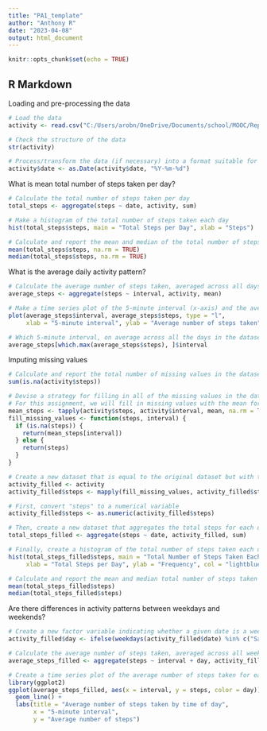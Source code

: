 ---
title: "PA1_template"
author: "Anthony R"
date: "2023-04-08"
output: html_document
---

```{r}
knitr::opts_chunk$set(echo = TRUE)
```

## R Markdown

Loading and pre-processing the data

```{r}
# Load the data
activity <- read.csv("C:/Users/arobn/OneDrive/Documents/school/MOOC/Reproducible Research/repdata_data_activity/activity.csv")

# Check the structure of the data
str(activity)

# Process/transform the data (if necessary) into a format suitable for your analysis
activity$date <- as.Date(activity$date, "%Y-%m-%d")
```

What is mean total number of steps taken per day?

```{r}
# Calculate the total number of steps taken per day
total_steps <- aggregate(steps ~ date, activity, sum)

# Make a histogram of the total number of steps taken each day
hist(total_steps$steps, main = "Total Steps per Day", xlab = "Steps")
```

```{r}
# Calculate and report the mean and median of the total number of steps taken per day
mean(total_steps$steps, na.rm = TRUE)
median(total_steps$steps, na.rm = TRUE)
```

What is the average daily activity pattern?

```{r}
# Calculate the average number of steps taken, averaged across all days, for each 5-minute interval
average_steps <- aggregate(steps ~ interval, activity, mean)

# Make a time series plot of the 5-minute interval (x-axis) and the average number of steps taken (y-axis)
plot(average_steps$interval, average_steps$steps, type = "l", 
     xlab = "5-minute interval", ylab = "Average number of steps taken")
```

```{r}
# Which 5-minute interval, on average across all the days in the dataset, contains the maximum number of steps?
average_steps[which.max(average_steps$steps), ]$interval
```

Imputing missing values
```{r}
# Calculate and report the total number of missing values in the dataset
sum(is.na(activity$steps))

# Devise a strategy for filling in all of the missing values in the dataset
# For this assignment, we will fill in missing values with the mean for that 5-minute interval
mean_steps <- tapply(activity$steps, activity$interval, mean, na.rm = TRUE)
fill_missing_values <- function(steps, interval) {
  if (is.na(steps)) {
    return(mean_steps[interval])
  } else {
    return(steps)
  }
}

# Create a new dataset that is equal to the original dataset but with the missing data filled in
activity_filled <- activity
activity_filled$steps <- mapply(fill_missing_values, activity_filled$steps, activity_filled$interval)

# First, convert "steps" to a numerical variable
activity_filled$steps <- as.numeric(activity_filled$steps)

# Then, create a new dataset that aggregates the total steps for each date
total_steps_filled <- aggregate(steps ~ date, activity_filled, sum)

# Finally, create a histogram of the total number of steps taken each day
hist(total_steps_filled$steps, main = "Total Number of Steps Taken Each Day", 
     xlab = "Total Steps per Day", ylab = "Frequency", col = "lightblue")
```

```{r}
# Calculate and report the mean and median total number of steps taken per day with missing data filled in
mean(total_steps_filled$steps)
median(total_steps_filled$steps)
```

Are there differences in activity patterns between weekdays and weekends?

```{r}
# Create a new factor variable indicating whether a given date is a weekday or weekend day
activity_filled$day <- ifelse(weekdays(activity_filled$date) %in% c("Saturday", "Sunday"), "weekend", "weekday")

# Calculate the average number of steps taken, averaged across all weekday days or weekend days, for each 5-minute interval
average_steps_filled <- aggregate(steps ~ interval + day, activity_filled, mean)

# Create a time series plot of the average number of steps taken for each 5-minute interval, split by weekday or weekend day
library(ggplot2)
ggplot(average_steps_filled, aes(x = interval, y = steps, color = day)) +
  geom_line() +
  labs(title = "Average number of steps taken by time of day",
       x = "5-minute interval",
       y = "Average number of steps")
```